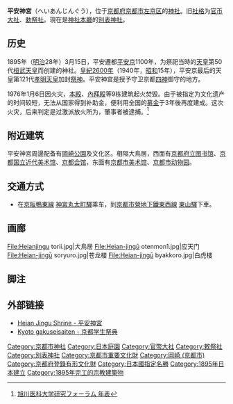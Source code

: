 {{日本神社
| name = 平安神宫
| img =Image:Heian_Jingu.jpg
| img_capt = 平安神宮大極殿
{{Infobox mapframe|tyep=shape|zoom=14|frame-width=260}}
| image_width = 260px
| nihongo =平安神宮
| hiragana =へいあんじんぐう
| romaji =Heian Jingu
| location = [[京都府|京都府]][[京都市|京都市]][[左京区|左京区]]岡崎西天王町97
| god = [[桓武天皇|桓武天皇]]<br />[[孝明天皇|孝明天皇]]
| type = [[官幣大社|官幣大社]]・[[勅祭社|勅祭社]]・[[別表神社|別表神社]]
| struct = 七間社流造
| open_year = 1895年（[[明治|明治]]28年）3月15日
| cere_date = 4月15日
}}

'''平安神宮'''（へいあんじんぐう），位于[[京都府|京都府]][[京都市|京都市]][[左京区|左京区]]的[[神社|神社]]。旧[[社格|社格]]为[[官币大社|官币大社]]、[[勅祭社|勅祭社]]。現在是[[神社本廳|神社本廳]]的[[別表神社|別表神社]]。

== 历史 ==
1895年（[[明治|明治]]28年）3月15日，平安遷都[[平安京|平安京]]1100年，为祭祀当時的[[天皇|天皇]]第50代[[桓武天皇|桓武天皇]]而创建的神社。[[紀元二千六百年記念行事|皇紀2600年]]（1940年，[[昭和|昭和]]15年），平安京最后的天皇第121代[[孝明天皇|孝明天皇]]加封[[祭神|祭神]]。平安神宫是授予守卫京都[[四神|四神]]御守的地方。

1976年1月6日因火灾，[[本殿|本殿]]、[[拜殿|內拜殿]]等9栋建筑起火焚毁。由于被指定为文化遗产的时间较短，无法从国家得到补助金，便利用全国的[[募金|募金]]于3年後再度建成。这次火灾，后来判定是过激派放火所为，肇事者被逮捕。<ref>[http://www.asahikawa-med.ac.jp/bureau/shomu/forum/7/039-48.pdf 旭川医科大学研究フォーラム 年表]{{dead link|date=2018年2月 |bot=InternetArchiveBot |fix-attempted=yes }}</ref>

== 附近建筑 ==
平安神宮周邊配备有[[岡崎公園_(京都市)|岡崎公園]]及文化区。相隔大鳥居，西面有[[京都府立图书馆|京都府立图书馆]]、[[京都国立近代美术馆|京都国立近代美术馆]]、[[京都会馆|京都会馆]]，东面有[[京都市美术馆|京都市美术馆]]、[[京都市动物园|京都市动物园]]。

== 交通方式 ==
*在[[京阪鴨東線|京阪鴨東線]] [[神宮丸太町驛|神宮丸太町驛]]乘车，到[[京都市營地下鐵東西線|京都市營地下鐵東西線]] [[東山驛_(京都府)|東山驛]]下車。

== 画廊 ==
<gallery>
File:Heianjingu torii.jpg|大鳥居
File:Heian-jingū otenmon1.jpg|应天门
File:Heian-jingū soryuro.jpg|苍龙楼
File:Heian-jingū byakkoro.jpg|白虎楼
</gallery>

== 脚注 ==
{{Portal box|日本|神道|建築}}
{{reflist}}

== 外部链接 ==
{{Commonscat|Heian-jingū}}
* [http://www.heianjingu.or.jp/ Heian Jingu Shrine - 平安神宮] {{Wayback|url=http://www.heianjingu.or.jp/ |date=20110809074726 }}
* [http://www.kyoto-gakuseisaiten.com/ Kyoto gakuseisaiten - 京都学生祭典] {{Wayback|url=http://www.kyoto-gakuseisaiten.com/ |date=20081217090121 }}

{{近代社格制度}}

{{coord|35|01|00|N|135|46|56|E|region:JP_type:landmark_source:dewiki|display=title}}
{{DEFAULTSORT:Heian Jingu}}
[[Category:京都市神社|Category:京都市神社]]
[[Category:日本庭園|Category:日本庭園]]
[[Category:官幣大社|Category:官幣大社]]
[[Category:敕祭社|Category:敕祭社]]
[[Category:別表神社|Category:別表神社]]
[[Category:京都市重要文化財|Category:京都市重要文化財]]
[[Category:岡崎_(京都市)|Category:岡崎 (京都市)]]
[[Category:京都府登錄有形文化財|Category:京都府登錄有形文化財]]
[[Category:日本國指定名勝|Category:日本國指定名勝]]
[[Category:1895年日本建立|Category:1895年日本建立]]
[[Category:1895年完工的宗教建築物|Category:1895年完工的宗教建築物]]
